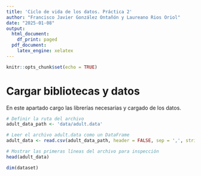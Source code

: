 ```yaml
---
title: 'Ciclo de vida de los datos. Práctica 2'
author: "Francisco Javier González Ontañón y Laureano Rios Oriol"
date: "2025-01-08"
output:
  html_document:
    df_print: paged
  pdf_document:
    latex_engine: xelatex
---
```


```r
knitr::opts_chunk$set(echo = TRUE)
```

\tableofcontents

# Cargar bibliotecas y datos

En este apartado  cargo las librerías necesarias y cargado de los datos.

```r
# Definir la ruta del archivo
adult_data_path <- 'data/adult.data'

# Leer el archivo adult.data como un DataFrame
adult_data <- read.csv(adult_data_path, header = FALSE, sep = ',', strip.white = TRUE)

# Mostrar las primeras líneas del archivo para inspección
head(adult_data)

dim(dataset)

```

